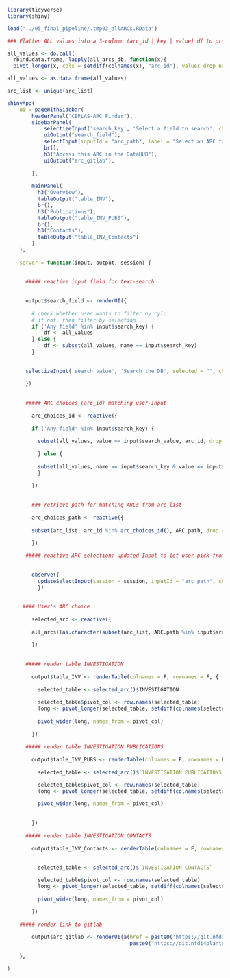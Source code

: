 

```r
library(tidyverse)
library(shiny)

load("../05_final_pipeline/.tmp03_allARCs.RData")

### Flatten ALL values into a 3-column (arc_id | key | value) df to provide search across "any field"

all_values <- do.call(
  rbind.data.frame, lapply(all_arcs_db, function(x){
  pivot_longer(x, cols = setdiff(colnames(x), "arc_id"), values_drop_na = T)}))

all_values <- as.data.frame(all_values)

arc_list <- unique(arc_list)

shinyApp(
    ui = pageWithSidebar(
        headerPanel("CEPLAS-ARC Finder"),
        sidebarPanel(
            selectizeInput('search_key', 'Select a field to search', choices = c("Any field", unique(all_values$name))),
            uiOutput("search_field"), 
            selectInput(inputId = "arc_path", label = "Select an ARC for details", choices = NULL),
            br(),
            h3("Access this ARC in the DataHUB"),
            uiOutput("arc_gitlab"),
             
        ),
        
        mainPanel(
          h3("Overview"),
          tableOutput("table_INV"),
          br(),
          h3("Publications"),
          tableOutput("table_INV_PUBS"),
          br(),
          h3("Contacts"),
          tableOutput("table_INV_Contacts")
        )
    ),
    
    server = function(input, output, session) {
      
      
      ##### reactive input field for text-search
          
        
      output$search_field <- renderUI({
        
        # check whether user wants to filter by cyl;
        # if not, then filter by selection
        if ('Any field' %in% input$search_key) {
            df <- all_values
        } else {
            df <- subset(all_values, name == input$search_key)
        }
        
      
      selectizeInput('search_value', 'Search the DB', selected = "", choices = sort(unique(df$value))) 
      
      })
      
      
      ##### ARC choices (arc_id) matching user-input
      
        arc_choices_id <- reactive({ 
          
        if ('Any field' %in% input$search_key) {
            
          subset(all_values, value == input$search_value, arc_id, drop = T)
          
          } else {
          
          subset(all_values, name == input$search_key & value == input$search_value, arc_id, drop = T)
          }
          
        })
      
        
        ### retrieve path for matching ARCs from arc list
        
        arc_choices_path <- reactive({
        
        subset(arc_list, arc_id %in% arc_choices_id(), ARC.path, drop = T)
      
        })

      ##### reactive ARC selection: updated Input to let user pick from 
          
        
        observe({
          updateSelectInput(session = session, inputId = "arc_path", choices = arc_choices_path())
          })
        
        
     #### User's ARC choice 
        
        selected_arc <- reactive({
        
        all_arcs[[as.character(subset(arc_list, ARC.path %in% input$arc_path, arc_id, drop = T))]]
      
        })
      
        
      ##### render table INVESTIGATION 
        
        output$table_INV <- renderTable(colnames = F, rownames = F, {
          
          selected_table <- selected_arc()$INVESTIGATION
          
          selected_table$pivot_col <- row.names(selected_table)
          long <- pivot_longer(selected_table, setdiff(colnames(selected_table), "pivot_col"), values_drop_na = T)
          
          pivot_wider(long, names_from = pivot_col)
          
        })        
      
      ##### render table INVESTIGATION PUBLICATIONS
        
        output$table_INV_PUBS <- renderTable(colnames = F, rownames = F, {
          
          selected_table <- selected_arc()$`INVESTIGATION PUBLICATIONS`

          selected_table$pivot_col <- row.names(selected_table)
          long <- pivot_longer(selected_table, setdiff(colnames(selected_table), "pivot_col"), values_drop_na = T)
          
          pivot_wider(long, names_from = pivot_col)
          
          
        })
        
      ##### render table INVESTIGATION CONTACTS
        
        output$table_INV_Contacts <- renderTable(colnames = F, rownames = F, {
          
          
          selected_table <- selected_arc()$`INVESTIGATION CONTACTS`

          selected_table$pivot_col <- row.names(selected_table)
          long <- pivot_longer(selected_table, setdiff(colnames(selected_table), "pivot_col"), values_drop_na = T)
          
          pivot_wider(long, names_from = pivot_col)
            
        })
        
    ##### render link to gitlab

        output$arc_gitlab <- renderUI(a(href = paste0('https://git.nfdi4plants.org/', input$arc_path), 
                                        paste0('https://git.nfdi4plants.org/', input$arc_path) ,target="_blank"))
        
    },
    
)
          



```

